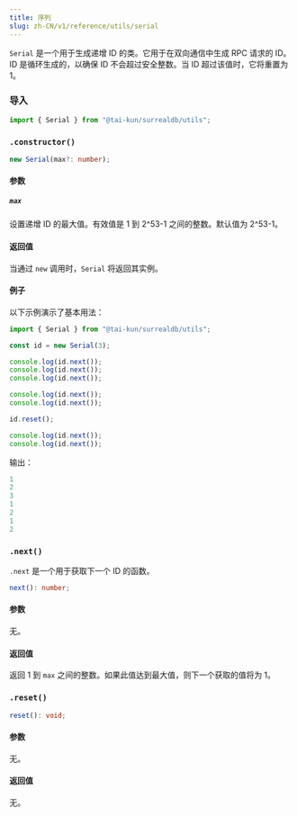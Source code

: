 ```yaml
---
title: 序列
slug: zh-CN/v1/reference/utils/serial
---
```



`Serial` 是一个用于生成递增 ID 的类。它用于在双向通信中生成 RPC 请求的 ID。ID 是循环生成的，以确保 ID 不会超过安全整数。当 ID 超过该值时，它将重置为 1。

### 导入

```ts
import { Serial } from "@tai-kun/surrealdb/utils";
```

### `.constructor()`

```ts
new Serial(max?: number);
```

#### 参数

##### `max`

设置递增 ID 的最大值。有效值是 1 到 2^53-1 之间的整数。默认值为 2^53-1。

#### 返回值

当通过 `new` 调用时，`Serial` 将返回其实例。

#### 例子

以下示例演示了基本用法：

```ts
import { Serial } from "@tai-kun/surrealdb/utils";

const id = new Serial(3);

console.log(id.next());
console.log(id.next());
console.log(id.next());

console.log(id.next());
console.log(id.next());

id.reset();

console.log(id.next());
console.log(id.next());
```

输出：

```js
1
2
3
1
2
1
2
```

### `.next()` <Badge variant="instance" /><Badge variant="method" />

`.next` 是一个用于获取下一个 ID 的函数。

```ts
next(): number;
```

#### 参数

无。

#### 返回值

返回 1 到 `max` 之间的整数。如果此值达到最大值，则下一个获取的值将为 1。

### `.reset()` <Badge variant="instance" /><Badge variant="method" />

```ts
reset(): void;
```

#### 参数

无。

#### 返回值

无。
